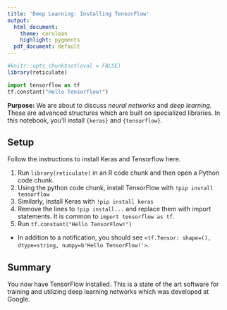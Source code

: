 ```yaml
---
title: 'Deep Learning: Installing TensorFlow'
output:
  html_document:
    theme: cerulean
    highlight: pygments
  pdf_document: default
---
```


```r
#knitr::opts_chunk$set(eval = FALSE)
library(reticulate)
```

```python
import tensorflow as tf
tf.constant("Hello Tensorflow!")
```

**Purpose:** We are about to discuss *neural networks* and *deep learning*. These are advanced structures which are built on specialized libraries. In this notebook, you'll install `{keras}` and `{tensorflow}`.

## Setup

Follow the instructions to install Keras and Tensorflow here.

1. Run `library(reticulate)` in an R code chunk and then open a Python code chunk.
2. Using the python code chunk, install TensorFlow with `!pip install tensorflow`
3. Similarly, install Keras with `!pip install keras`
4. Remove the lines to `!pip install...` and replace them with import statements. It is common to `import tensorflow as tf`.
5. Run `tf.constant("Hello TensorFlow!")`
  + In addition to a notification, you should see `<tf.Tensor: shape=(), dtype=string, numpy=b'Hello TensorFlow!'>`.

## Summary

You now have TensorFlow installed. This is a state of the art software for training and utilizing deep learning networks which was developed at Google.
